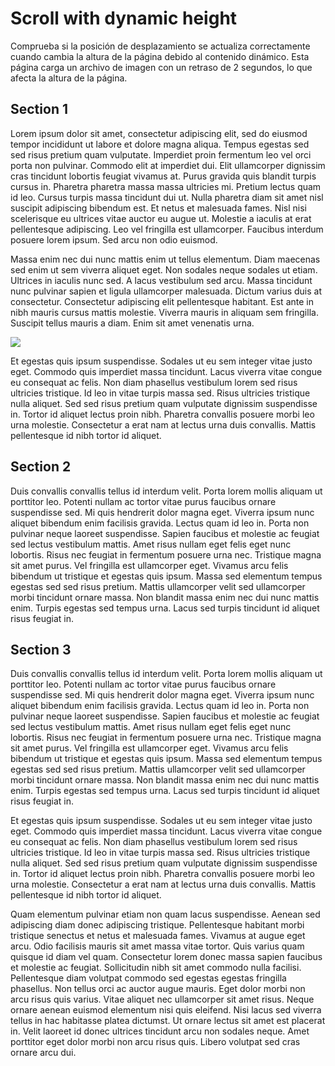 # Scroll with dynamic height

Comprueba si la posición de desplazamiento se actualiza correctamente cuando cambia la altura de la página debido al contenido dinámico.
Esta página carga un archivo de imagen con un retraso de 2 segundos, lo que afecta la altura de la página.

## Section 1

Lorem ipsum dolor sit amet, consectetur adipiscing elit, sed do eiusmod tempor incididunt ut labore et dolore magna aliqua. Tempus egestas sed sed risus pretium quam vulputate. Imperdiet proin fermentum leo vel orci porta non pulvinar. Commodo elit at imperdiet dui. Elit ullamcorper dignissim cras tincidunt lobortis feugiat vivamus at. Purus gravida quis blandit turpis cursus in. Pharetra pharetra massa massa ultricies mi. Pretium lectus quam id leo. Cursus turpis massa tincidunt dui ut. Nulla pharetra diam sit amet nisl suscipit adipiscing bibendum est. Et netus et malesuada fames. Nisl nisi scelerisque eu ultrices vitae auctor eu augue ut. Molestie a iaculis at erat pellentesque adipiscing. Leo vel fringilla est ullamcorper. Faucibus interdum posuere lorem ipsum. Sed arcu non odio euismod.

Massa enim nec dui nunc mattis enim ut tellus elementum. Diam maecenas sed enim ut sem viverra aliquet eget. Non sodales neque sodales ut etiam. Ultrices in iaculis nunc sed. A lacus vestibulum sed arcu. Massa tincidunt nunc pulvinar sapien et ligula ullamcorper malesuada. Dictum varius duis at consectetur. Consectetur adipiscing elit pellentesque habitant. Est ante in nibh mauris cursus mattis molestie. Viverra mauris in aliquam sem fringilla. Suscipit tellus mauris a diam. Enim sit amet venenatis urna.

<img src="https://deelay.me/2000/http://placekitten.com/g/600/400" />

Et egestas quis ipsum suspendisse. Sodales ut eu sem integer vitae justo eget. Commodo quis imperdiet massa tincidunt. Lacus viverra vitae congue eu consequat ac felis. Non diam phasellus vestibulum lorem sed risus ultricies tristique. Id leo in vitae turpis massa sed. Risus ultricies tristique nulla aliquet. Sed sed risus pretium quam vulputate dignissim suspendisse in. Tortor id aliquet lectus proin nibh. Pharetra convallis posuere morbi leo urna molestie. Consectetur a erat nam at lectus urna duis convallis. Mattis pellentesque id nibh tortor id aliquet.

## Section 2

Duis convallis convallis tellus id interdum velit. Porta lorem mollis aliquam ut porttitor leo. Potenti nullam ac tortor vitae purus faucibus ornare suspendisse sed. Mi quis hendrerit dolor magna eget. Viverra ipsum nunc aliquet bibendum enim facilisis gravida. Lectus quam id leo in. Porta non pulvinar neque laoreet suspendisse. Sapien faucibus et molestie ac feugiat sed lectus vestibulum mattis. Amet risus nullam eget felis eget nunc lobortis. Risus nec feugiat in fermentum posuere urna nec. Tristique magna sit amet purus. Vel fringilla est ullamcorper eget. Vivamus arcu felis bibendum ut tristique et egestas quis ipsum. Massa sed elementum tempus egestas sed sed risus pretium. Mattis ullamcorper velit sed ullamcorper morbi tincidunt ornare massa. Non blandit massa enim nec dui nunc mattis enim. Turpis egestas sed tempus urna. Lacus sed turpis tincidunt id aliquet risus feugiat in.

## Section 3

Duis convallis convallis tellus id interdum velit. Porta lorem mollis aliquam ut porttitor leo. Potenti nullam ac tortor vitae purus faucibus ornare suspendisse sed. Mi quis hendrerit dolor magna eget. Viverra ipsum nunc aliquet bibendum enim facilisis gravida. Lectus quam id leo in. Porta non pulvinar neque laoreet suspendisse. Sapien faucibus et molestie ac feugiat sed lectus vestibulum mattis. Amet risus nullam eget felis eget nunc lobortis. Risus nec feugiat in fermentum posuere urna nec. Tristique magna sit amet purus. Vel fringilla est ullamcorper eget. Vivamus arcu felis bibendum ut tristique et egestas quis ipsum. Massa sed elementum tempus egestas sed sed risus pretium. Mattis ullamcorper velit sed ullamcorper morbi tincidunt ornare massa. Non blandit massa enim nec dui nunc mattis enim. Turpis egestas sed tempus urna. Lacus sed turpis tincidunt id aliquet risus feugiat in.

Et egestas quis ipsum suspendisse. Sodales ut eu sem integer vitae justo eget. Commodo quis imperdiet massa tincidunt. Lacus viverra vitae congue eu consequat ac felis. Non diam phasellus vestibulum lorem sed risus ultricies tristique. Id leo in vitae turpis massa sed. Risus ultricies tristique nulla aliquet. Sed sed risus pretium quam vulputate dignissim suspendisse in. Tortor id aliquet lectus proin nibh. Pharetra convallis posuere morbi leo urna molestie. Consectetur a erat nam at lectus urna duis convallis. Mattis pellentesque id nibh tortor id aliquet.

Quam elementum pulvinar etiam non quam lacus suspendisse. Aenean sed adipiscing diam donec adipiscing tristique. Pellentesque habitant morbi tristique senectus et netus et malesuada fames. Vivamus at augue eget arcu. Odio facilisis mauris sit amet massa vitae tortor. Quis varius quam quisque id diam vel quam. Consectetur lorem donec massa sapien faucibus et molestie ac feugiat. Sollicitudin nibh sit amet commodo nulla facilisi. Pellentesque diam volutpat commodo sed egestas egestas fringilla phasellus. Non tellus orci ac auctor augue mauris. Eget dolor morbi non arcu risus quis varius. Vitae aliquet nec ullamcorper sit amet risus. Neque ornare aenean euismod elementum nisi quis eleifend. Nisi lacus sed viverra tellus in hac habitasse platea dictumst. Ut ornare lectus sit amet est placerat in. Velit laoreet id donec ultrices tincidunt arcu non sodales neque. Amet porttitor eget dolor morbi non arcu risus quis. Libero volutpat sed cras ornare arcu dui.
